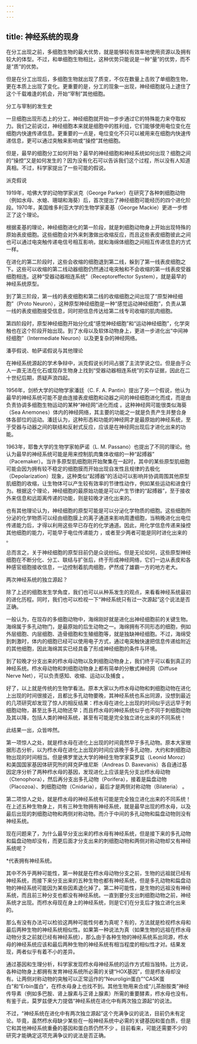```yaml
---
---
---
```

title: 神经系统的现身
---




在分工出现之前，多细胞生物的最大优势，就是能够较有效率地使用资源以及拥有较大的体型。不过，和单细胞生物相比，这种优势只能说是一种“量”的优势，而不是“质”的优势。

但是在分工出现后，多细胞生物就出现了质变，不仅在数量上击败了单细胞生物，更在本质上出现了变化。更重要的是，分工的现象一出现，神经细胞就马上逮住了这个千载难逢的机会，开始“宰制”其他细胞。

分工与宰制的发生史

一旦细胞出现形态上的分工，神经细胞就开始一步步通过它的特殊能力来夺取权力。我们之前说过，神经细胞本来就是细胞中的胜利组，它们能够使用电位变化在细胞内快速传递信息。更重要的一点是，电位变化不只可以被用来在细胞内快速传递信息，更可以通过突触来影响或“操控”其他细胞。

但是，最早的细胞分工如何开始？最早的神经细胞和神经系统如何出现？细胞之间的“操控”又是如何发生的？因为没有化石可以告诉我们这个过程，所以没有人知道真相。不过，科学家提出了一些可能的假说。

派克假说

1919年，哈佛大学的动物学家派克（George Parker）在研究了各种刺细胞动物（例如水母、水螅、珊瑚和海葵）后，首次提出了神经细胞可能经历的四个进化阶段。1970年，美国维多利亚大学的生物学家麦基（George Mackie）更进一步修正了这个理论。

根据麦基的理论，神经细胞进化的第一阶段，就是刺细胞动物身上开始出现特殊的原始表皮细胞。这些细胞会对外来刺激做出收缩反应，而且这些表皮细胞彼此之间也可以通过电突触传递电信号相互影响，就和海绵体细胞之间相互传递信息的方式一样。

在进化的第二阶段时，这些会收缩的细胞退到第二线，躲到了第一线表皮细胞之下。这些可以收缩的第二线动器细胞仍然通过电突触和不会收缩的第一线表皮受器细胞相连。这种“受器动器相连系统”（Receptoreffector System），就是最早的神经系统原型。

到了第三阶段，第一线的表皮细胞和第二线的收缩细胞之间出现了“原型神经细胞”（Proto Neuron），这种原型神经细胞是一种“感觉运动神经细胞”，负责从第一线的表皮细胞接受信息，同时把信息传达给第二线专司收缩的肌肉细胞。

第四阶段时，原型神经细胞开始分化成“感觉神经细胞”和“运动神经细胞”，化学突触也在这个阶段开始出现。到了水母以及软体动物身上，更进一步进化出“中间神经细胞”（Intermediate Neuron）以及更复杂的神经网络。

潘亭假说、帕萨诺假说与其他理论

在神经系统源起的学术争辩中，派克假说长时间占据了主流学说之位。但是由于众人一直无法在化石或现存生物身上找到“受器动器相连系统”的实存证据，因此在二十世纪后期，质疑声浪四起。

1956年，剑桥大学的动物学家潘廷（C. F. A. Pantin）提出了另一个假说，他认为最早的神经系统可能不是由连接表皮细胞和动器之间的神经细胞进化而成，而是由负责协调多细胞生物运动的某种“神经网”进化而成 。这种神经网可能很类似海葵（Sea Anemones）体内的神经网络，其主要的功能之一就是负责产生并整合身体各部位的运动。潘廷认为，这种形态和功能的神经网才是最原始的神经系统，至于受器与动器之间的联结和反射式反应，应该是在神经网出现后才进化出来的功能。

1963年，耶鲁大学的生物学家帕萨诺（L. M. Passano）也提出了不同的理论。他认为最早的神经系统可能是用来控制肌肉集体收缩的一种“起搏器” （Pacemaker）。当许多原型肌细胞刚开始聚集在一起时，其中的某些原型肌细胞可能会因为拥有较不稳定的细胞膜而开始出现自发性且规律的去极化（Depolarization）现象，这种类似“起搏器”的活动可以影响并协调周围其他原型肌细胞的收缩，让生物体可以产生较有效率的节律性动作，例如某些运动和进食行为。根据这个理论，神经细胞的最原始功能是可以产生节律的“起搏器”，至于接收外来信息和远距离传递的功能，则是较晚才进化出来的。

也有其他理论认为，神经细胞的原型可能是可以分泌化学物质的细胞。这些细胞所分泌的化学物质可以经由细胞膜上的离子通道来影响周遭细胞，当稍晚进化出电位传递能力后，才得以利用这些早已存在的化学通道。因此，用化学信息传递来操控其他细胞的能力，可能早于电位传递能力 ，或者至少两者可能是同时进化出来的 。

总而言之，关于神经细胞的原型目前仍是众说纷纭。但是无论如何，这些原型神经细胞在不断分化、分工、联结与扩张后，终于形成神经网络，它们一边从表皮和各种感官细胞接收信息，一边控制着肌肉细胞，俨然成了雄霸一方的地方老大。

两次神经系统的独立源起？

除了上述的细胞发生学角度，我们也可以从种系发生的观点，来看看神经系统最初的进化历程。同时，我们也可以检视一下“神经系统只有过一次源起”这个说法是否正确。

一般认为，在现存的多细胞动物中，海绵刚好就是进化出神经细胞前的关键生物。海绵属于多孔动物门，是最原始的后生动物之一。海绵拥有不同形态的细胞，例如外层细胞、内层细胞、造骨细胞和生殖细胞等，就是独缺神经细胞。不过，海绵受到刺激时，体内的细胞已经可以使用电子方式，通过电突触快速把信息传递给附近的其他细胞，因此海绵其实已经具备了形成神经细胞的条件与环境。

到了较晚才分支出来的栉水母动物以及刺细胞动物身上，我们终于可以看到真正的神经系统。栉水母动物和刺细胞动物身上都有简单的分散式神经网（Diffuse Nerve Net），可以负责感知、收缩、运动以及捕食 。

好了，以上就是传统的生物学看法。原本大家以为栉水母动物和刺细胞动物在进化上出现的时间很接近，且都比多孔动物要晚，其神经系统也系出同源，没想到最近的几项研究却发现了惊人的相反结果：栉水母在进化上出现的时间似乎远远早于刺细胞动物，甚至比多孔动物还早；而且栉水母的神经系统似乎也不同于刺细胞动物及其以降，包括人类的神经系统，甚至有可能是完全独立进化出来的不同系统！

此结果一出，众皆哗然。

第一项惊人之处，就是栉水母在进化上出现的时间竟然早于多孔动物。原本大家根据形态分析，以为栉水母在进化上出现的时间应该晚于多孔动物，大约和刺细胞动物出现的时间相当。但是佛罗里达大学的神经生物学家莫罗兹（Leonid Moroz）和美国国家基因体研究所的拜克萨维尼斯（Andreas D. Baxevanis）各自通过基因定序分析了两种栉水母的基因，发现进化上应该是先分支出栉水母动物（Ctenophora），然后再分支出多孔动物（Porifera），接着是扁盘动物（Placozoa）、刺细胞动物（Cnidaria），最后才是两侧对称动物（Bilateria） 。

第二项惊人之处，就是栉水母的神经系统有可能是完全独立进化出来的不同系统！在上述五种生物身上，共有三种生物拥有神经系统，就是最早出现的栉水母，以及最后出现的刺细胞动物和两侧对称动物。而介于中间的多孔动物和扁盘动物则没有神经系统。

现在问题来了，为什么最早分支出来的栉水母有神经系统，但是接下来的多孔动物和扁盘动物却没有，而更后面才分支出来的刺细胞动物和两侧对称动物却又有神经系统呢？



*代表拥有神经系统。

其中不外乎两种可能性，第一种就是在栉水母动物分支之前，生物的远祖就已经有神经系统，而接下来分支出来的五种生物也都有神经系统，但是多孔动物和扁盘动物的神经系统可能因为某些因素退化掉了。第二种可能性，是生物的远祖没有神经系统，而且前三种分支也都没有神经系统。一直到要分支出刺细胞动物之前，神经系统才出现。而栉水母现在身上的神经系统，则是它们在分支后才独立进化出来的。

那么有没有办法可以检验这两种可能性何者为真呢？有的，方法就是检视栉水母和最后两种生物的神经系统相似性。如果第一种说法为真（如果生物的远祖在栉水母动物分支之前就已经有神经系统），那么由于各种生物的神经系统系出同源，栉水母的神经系统应该和最后两种生物的神经系统有相当程度的相似性才对。结果发现，两者似乎有着不小的差异。

通过基因和生理分析，科学家发现栉水母神经系统的运作方式相当独特。比方说，各种动物身上都拥有发育神经系统所必需的关键“HOX基因”，但是栉水母却没有。让两侧对称动物的突触可以正常运作的“Neuroligin蛋白”“CASK蛋白”和“Erbin蛋白”，在栉水母身上也找不到。其他生物用来合成“儿茶酚胺类”神经传导素（例如多巴胺、肾上腺素与正肾上腺素）所需的重要酵素，栉水母也没有。有鉴于此，莫罗兹便大力提倡“神经系统在进化中有两次独立源起”的说法。

不过，“神经系统在进化中有两次独立源起”这个充满争议的说法，目前仍未有定论。毕竟，虽然栉水母缺少某些在一般神经系统中必需的关键基因和蛋白质，但是它和其他神经系统重叠的基因和蛋白质仍然不少 。目前看来，可能还需要不少的研究才能确定这项充满争议的说法是否正确。